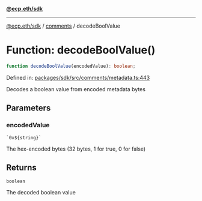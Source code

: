 [**@ecp.eth/sdk**](../../index.mdx)

***

[@ecp.eth/sdk](/sdk-reference/index.mdx) / [comments](/sdk-reference/comments/index.mdx) / decodeBoolValue

# Function: decodeBoolValue()

```ts
function decodeBoolValue(encodedValue): boolean;
```

Defined in: [packages/sdk/src/comments/metadata.ts:443](https://github.com/ecp-eth/comments-monorepo/blob/main/packages/sdk/src/comments/metadata.ts#L443)

Decodes a boolean value from encoded metadata bytes

## Parameters

### encodedValue

`` `0x${string}` ``

The hex-encoded bytes (32 bytes, 1 for true, 0 for false)

## Returns

`boolean`

The decoded boolean value
